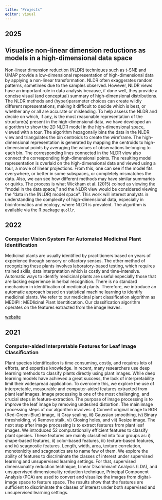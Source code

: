 ```yaml
---
title: "Projects"
editor: visual
---
```


## 2025

## Visualise non-linear dimension reductions as models in a high-dimensional data space

Non-linear dimension reduction (NLDR) techniques such as t-SNE and UMAP provide a low-dimensional representation of high-dimensional data by applying a non-linear transformation. NLDR often exaggerates random patterns, sometimes due to the samples observed. However, NLDR views have an important role in data analysis because, if done well, they provide a concise visual (and conceptual) summary of high-dimensional distributions. The NLDR methods and (hyper)parameter choices can create wildly different representations, making it difficult to decide which is best, or whether any or all are accurate or misleading. To help assess the NLDR and decide on which, if any, is the most reasonable representation of the structure(s) present in the high-dimensional data, we have developed an algorithm to show the 2D NLDR model in the high-dimensional space, viewed with a tour. The algorithm hexagonally bins the data in the NLDR view and triangulates the bin centroids to create the wireframe. The high-dimensional representation is generated by mapping the centroids to high-dimensional points by averaging the values of observations belonging to each bin. The corresponding lines connected in the NLDR view also connect the corresponding high-dimensional points. The resulting model representation is overlaid on the high-dimensional data and viewed using a tour, a movie of linear projections. From this, one can see if the model fits everywhere, or better in some subspaces, or completely mismatches the data. Also, we can see how different methods may have similar summaries or quirks. The process is what Wickham et al. (2015) coined as viewing the “model in the data space,"  and the NLDR view would be considered viewing the “data in the (NLDR) model space”. This work will interest analysts in understanding the complexity of high-dimensional data, especially in bioinformatics and ecology, where NLDR is prevalent. The algorithm is available via the R package `quollr`. 

## 2022

### Computer Vision System For Automated Medicinal Plant Identification

Medicinal plants are usually identified by practitioners based on years of experience through sensory or olfactory senses. The other method of recognizing these plants involves laboratory-based testing, which requires trained skills, data interpretation which is costly and time-intensive. Automatic ways to identify medicinal plants are useful especially those that are lacking experience in herbal recognition. There is no standard mechanism in identification of medicinal plants. Therefore, we introduce an automatic approach based on statistical machine learning to identify medicinal plants. We refer to our medicinal plant classification algorithm as MEDIPI : MEDIicinal Plant Identitication. Our classification algorithm operates on the features extracted from the image leaves.

[website](https://thiyanga.netlify.app/project/medlea/)

## 2021

### Computer-aided Interpretable Features for Leaf Image Classification

Plant species identification is time consuming, costly, and requires lots of efforts, and expertise knowledge. In recent, many researchers use deep learning methods to classify plants directly using plant images. While deep learning models have achieved a great success, the lack of interpretability limit their widespread application. To overcome this, we explore the use of interpretable, measurable and computer-aided features extracted from plant leaf images. Image processing is one of the most challenging, and crucial steps in feature-extraction. The purpose of image processing is to improve the leaf image by removing undesired distortion. The main image processing steps of our algorithm involves: i) Convert original image to RGB (Red-Green-Blue) image, ii) Gray scaling, iii) Gaussian smoothing, iv) Binary thresholding, v) Remove stalk, vi) Closing holes, and vii) Resize image. The next step after image processing is to extract features from plant leaf images. We introduced 52 computationally efficient features to classify plant species. These features are mainly classified into four groups as: i) shape-based features, ii) color-based features, iii) texture-based features, and iv) scagnostic features. Length, width, area, texture correlation, monotonicity and scagnostics are to name few of them. We explore the ability of features to discriminate the classes of interest under supervised learning and unsupervised learning settings. For that, supervised dimensionality reduction technique, Linear Discriminant Analysis (LDA), and unsupervised dimensionality reduction technique, Principal Component Analysis (PCA) are used to convert and visualize the images from digital-image space to feature space. The results show that the features are sufficient to discriminate the classes of interest under both supervised and unsupervised learning settings.
